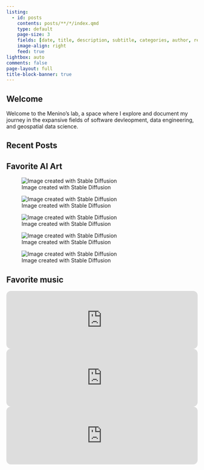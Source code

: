 ```yaml
---
listing:
  - id: posts
    contents: posts/**/*/index.qmd
    type: default
    page-size: 3
    fields: [date, title, description, subtitle, categories, author, reading-time] 
    image-align: right
    feed: true
lightbox: auto
comments: false
page-layout: full
title-block-banner: true
---
```


## Welcome

Welcome to the Menino's lab, a space where I explore and document my journey in the expansive fields of software devleopment, data engineering, and geospatial data science.

## Recent Posts

::: {#posts}
:::

## Favorite AI Art

::: {class="gallery-container"}

![Image created with Stable Diffusion](assets/ai/00199-3590883057.png){group="ai-gallery"}

![Image created with Stable Diffusion](assets/ai/00194-3590883052.png){group="ai-gallery"}

![Image created with Stable Diffusion](assets/ai/00195-3590883053.png){group="ai-gallery"}

![Image created with Stable Diffusion](assets/ai/00198-3590883056.png){group="ai-gallery"}

![Image created with Stable Diffusion](assets/ai/00191-3600307025.png){group="ai-gallery"}

:::

## Favorite music

<iframe style="border-radius:12px" src="https://open.spotify.com/embed/track/6Er8Fz6fuZNi5cvwQjv1ya?utm_source=generator&theme=0" width="100%" height="152" frameBorder="0" allowfullscreen="" allow="autoplay; clipboard-write; encrypted-media; fullscreen; picture-in-picture" loading="lazy"></iframe>

<iframe style="border-radius:12px" src="https://open.spotify.com/embed/track/7oB0QBEnGRIJjvlDc8YnM6?utm_source=generator&theme=0" width="100%" height="152" frameBorder="0" allowfullscreen="" allow="autoplay; clipboard-write; encrypted-media; fullscreen; picture-in-picture" loading="lazy"></iframe>

<iframe style="border-radius:12px" src="https://open.spotify.com/embed/track/2xizRhme7pYeITbH1NLLGt?utm_source=generator&theme=0" width="100%" height="152" frameBorder="0" allowfullscreen="" allow="autoplay; clipboard-write; encrypted-media; fullscreen; picture-in-picture" loading="lazy"></iframe>
